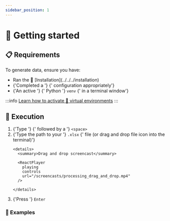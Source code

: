 ```yaml
---
sidebar_position: 1
---
```



# 🏃 Getting started

## 📋 Requirements

To generate data, ensure you have:

<ul>
  <li>
    <Fragment>Ran the 🔧 [Installation](../../../installation)</Fragment>
  </li>
  <li>
    <Fragment>
      {'Completed a '}
      <ExcelIcon />
      {' configuration appropriately'}
    </Fragment>
  </li>
  <li>
    {'An active '}
    <PythonIcon />
    {' Python '}
    <code>venv</code>
    {' in a terminal window'}
  </li>
</ul>

:::info
[Learn how to activate 🔮 virtual
environments](../../../installation/application#-virtual-environment)
:::

## 🚀 Execution

<ol>
  <li>
    {'Type '}
    <AppInline />
    {' followed by a '}
    <code>&lt;space&gt;</code>
  </li>
  <li>
    {'Type the path to your '}
    <code>.xlsx</code>
    {' file (or drag and drop file icon into the terminal)'}

    <details>
      <summary>Drag and drop screencast</summary>

      <ReactPlayer
        playing
        controls
        url="/screencasts/processing_drag_and_drop.mp4"
      />

    </details>

  </li>
  <li>
    {'Press '}
    <code>Enter</code>
  </li>
</ol>

### 📝 Examples

<ProcessingCommandBlock />
